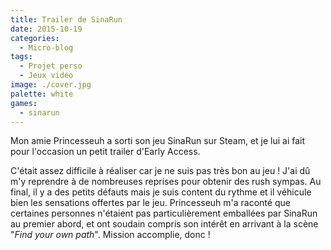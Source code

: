 ```yaml
---
title: Trailer de SinaRun
date: 2015-10-19
categories:
  - Micro-blog
tags:
  - Projet perso
  - Jeux vidéo
image: ./cover.jpg
palette: white
games:
  - sinarun
---
```


Mon amie Princesseuh a sorti son jeu <Popup game="sinarun">SinaRun</Popup> sur Steam, et je lui ai fait pour l'occasion un petit trailer d'Early Access.


<YouTube id="2bWYz-8PdaY" />

C'était assez difficile à réaliser car je ne suis pas très bon au jeu ! J'ai dû m'y reprendre à de nombreuses reprises pour obtenir des rush sympas. Au final, il y a des petits défauts mais je suis content du rythme et il véhicule bien les sensations offertes par le jeu. Princesseuh m'a raconté que certaines personnes n'étaient pas particulièrement emballées par SinaRun au premier abord, et ont soudain compris son intérêt en arrivant à la scène "_Find your own path_". Mission accomplie, donc !
